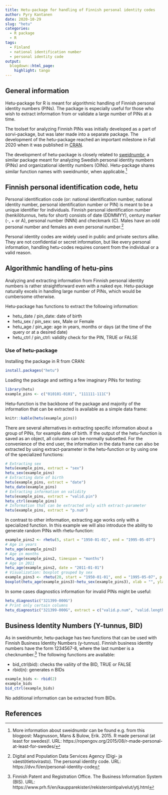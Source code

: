 ```yaml
---
title: Hetu-package for handling of Finnish personal identity codes
author: Pyry Kantanen
date: 2020-10-29
slug: "hetu"
categories:
  - R package
  - R
tags:
  - Finland
  - national identification number
  - personal identity code
output:
  blogdown::html_page:
    highlight: tango
---
```


## General information

Hetu-package for R is meant for algorithmic handling of Finnish personal identity numbers (PINs). The package is especially useful for those who wish to extract information from or validate a large number of PINs at a time.

The toolset for analyzing Finnish PINs was initially developed as a part of sorvi-package, but was later made into a separate package. The development of the hetu-package reached an important milestone in Fall 2020 when it was published in [CRAN](https://CRAN.R-project.org/package=hetu).

The development of hetu-package is closely related to [sweidnumbr](https://CRAN.R-project.org/package=sweidnumbr), a similar package meant for analyzing Swedish personal identity numbers (PINs) and organizational identity numbers (OINs). Hetu-package shares similar function names with sweidnumbr, when applicable.[^1]

## Finnish personal identification code, hetu

Personal identification code (or: national identification number, national identity number, personal identification number or PIN) is meant to be a unique identifier for individuals. Finnish personal identification number (henkilötunnus, hetu for short) consists of date (DDMMYY), century marker (-, + or A), personal number (NNN) and checkmark (C). Males have an odd personal number and females an even personal number.[^2]

Personal identity codes are widely used in public and private sectors alike. They are not confidential or secret information, but like every personal information, handling hetu-codes requires consent from the individual or a valid reason.

## Algorithmic handling of hetu-pins

Analyzing and extracting information from Finnish personal identity numbers is rather straightforward even with a naked eye. Hetu-package naturally excels in handling large number of PINs, which would be cumbersome otherwise.

Hetu-package has functions to extract the following information:

* hetu_date / pin_date: date of birth
* hetu_sex / pin_sex: sex, Male or Female
* hetu_age / pin_age: age in years, months or days (at the time of the query or at a desired date)
* hetu_ctrl / pin_ctrl: validity check for the PIN, TRUE or FALSE

### Use of hetu-package

Installing the package in R from CRAN:
```r
install.packages("hetu")
```

Loading the package and setting a few imaginary PINs for testing:

```r
library(hetu)
example_pins <- c("010101-0101", "111111-111C")
```

Hetu-function is the backbone of the package and majority of the information that can be extracted is available as a simple data frame:

```r
knitr::kable(hetu(example_pins))
```

There are several alternatives in extracting specific information about a group of PINs, for example date of birth. If the output of the hetu-function is saved as an object, all columns can be normally subsetted. For the convenience of the end user, the information in the data frame can also be extracted by using extract-parameter in the hetu-function or by using one of the specialized functions:

```r
# Extracting sex
hetu(example_pins, extract = "sex")
hetu_sex(example_pins)
# Extracting date of birth
hetu(example_pins, extract = "date")
hetu_date(example_pins)
# Extracting information on validity
hetu(example_pins, extract = "valid.pin")
hetu_ctrl(example_pins)
# Information that can be extracted only with extract-parameter
hetu(example_pins, extract = "p.num")
```

In contrast to other information, extracting age works only with a specialized function. In this example we will also introduce the ability to generate random PINs with rhetu-function:

```r
example_pins2 <- rhetu(5, start = "1950-01-01", end = "1995-05-07")
# Age in years
hetu_age(example_pins2)
# Age in months
hetu_age(example_pins2, timespan = "months")
# Age in 2011
hetu_age(example_pins2, date = "2011-01-01")
# Visualization: boxplot grouped by sex
example_pins3 <- rhetu(20, start = "1950-01-01", end = "1995-05-07", p.male = 0.5)
boxplot(hetu_age(example_pins3)~hetu_sex(example_pins3), xlab = "", ylab = "Age in years", col=c("cyan", "magenta"))
```

In some cases diagnostics information for invalid PINs might be useful:  

```r
hetu_diagnostic("321399-000G")
# Print only certain columns
hetu_diagnostic("321399-000G", extract = c("valid.p.num", "valid.length"))
```

## Business Identity Numbers (Y-tunnus, BID)

As in sweidnumbr, hetu-package has two functions that can be used with Finnish Business Identity Numbers (y-tunnus). Finnish business identity numbers have the form 1234567-8, where the last number is a checknumber.[^3] The following functions are available:

* bid_ctrl(bid): checks the valiity of the BID, TRUE or FALSE
* rbid(n): generates n BIDs

```r
example_bids <- rbid(2)
example_bids
bid_ctrl(example_bids)
```

No additional information can be extracted from BIDs.

## References

[^1]: More information about sweidnumbr can be found e.g. from this blogpost: Magnusson, Mans & Bulow, Erik. 2015. R made personal (at least for swedes)!. URL: https://ropengov.org/2015/08/r-made-personal-at-least-for-swedes/

[^2]: Digital and Population Data Services Agency (Digi- ja väestötietovirasto). The personal identity code. URL: https://dvv.fi/en/personal-identity-code

[^3]: Finnish Patent and Registration Office. The Business Information System (BIS). URL: https://www.prh.fi/en/kaupparekisteri/rekisterointipalvelut/ytj.html
